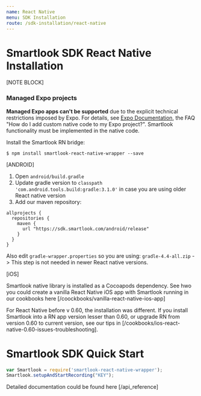 ```yaml
---
name: React Native
menu: SDK Installation
route: /sdk-installation/react-native
---
```


# Smartlook SDK React Native Installation

[NOTE BLOCK]
### Managed Expo projects

**Managed Expo apps can't be supported** due to the explicit technical restrictions imposed by Expo. For details, see [Expo Documentation](https://docs.expo.io/versions/v36.0.0/introduction/faq/), the FAQ "How do I add custom native code to my Expo project?". Smartlook functionality must be implemented in the native code.

Install the Smartlook RN bridge:

`$ npm install smartlook-react-native-wrapper --save`

[ANDROID]

1. Open `android/build.gradle`
2. Update gradle version to `classpath 'com.android.tools.build:gradle:3.1.0'` in case you are using older React native version
3. Add our maven repository:

```android
allprojects {
  repositories {
    maven {
      url "https://sdk.smartlook.com/android/release"
    }
  }
}
```
Also edit `gradle-wrapper.properties` so you are using: `gradle-4.4-all.zip` -> This step is not needed in newer React native versions. 

[iOS]

Smartlook native library is installed as a Cocoapods dependency. See hwo you could create a vanilla React Native iOS app with Smartlook running in our cookbooks here [/coockbooks/vanilla-react-native-ios-app]

For React Native before v 0.60, the installation was different. If you install Smartlook into a RN app version lesser than 0.60, or upgrade RN from version 0.60 to current version, see our tips in [/cookbooks/ios-react-native-0.60-issues-troubleshooting].


# Smartlook SDK Quick Start

```js
var Smartlook = require('smartlook-react-native-wrapper');
Smartlook.setupAndStartRecording("KEY");
```

Detailed documentation could be found here [/api_reference]